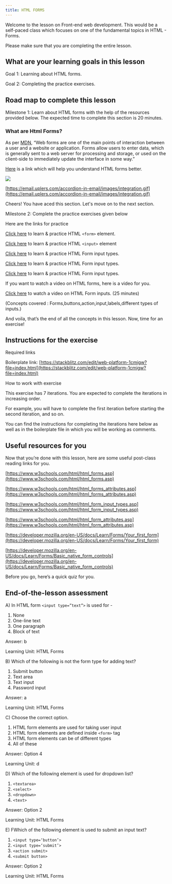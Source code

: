 ---
title: HTML FORMS
---


Welcome to the lesson on Front-end web development. This would be a self-paced class which focuses on one of the fundamental topics in HTML - Forms.

  

Please make sure that you are completing the entire lesson.

  

## What are your learning goals in this lesson

Goal 1: Learning about HTML forms.

Goal 2: Completing the practice exercises.

## Road map to complete this lesson

Milestone 1: Learn about HTML forms with the help of the resources provided below. The expected time to complete this section is 20 minutes.

### What are Html Forms?

As per [MDN](https://developer.mozilla.org/en-US/docs/Learn/Forms/Your_first_form), “Web forms are one of the main points of interaction between a user and a website or application. Forms allow users to enter data, which is generally sent to a web server for processing and storage, or used on the client-side to immediately update the interface in some way.”

  

[Here](https://developer.mozilla.org/en-US/docs/Learn/Forms/Your_first_form#active_learning_implementing_our_form_html) is a link which will help you understand HTML forms better.

  

![](https://lh5.googleusercontent.com/U7AKpzcbF3chlq5eD8dA7OEesvh3gkm-TxDTUkOAUKQwP3TwIC0MaEpho8OENn0s7PZsnt7d5a9BPCQy8B78ijslFMj5ldIjbjaht59CbdJLLhSi-ADqzfan4Bi4AKz8Ar0zARzOm7iF-ufCrCQ)

[https://email.uplers.com/accordion-in-email/images/integration.gif](https://email.uplers.com/accordion-in-email/images/integration.gif)

  

Cheers! You have aced this section. Let's move on to the next section.

  

Milestone 2: Complete the practice exercises given below

Here are the links for practice

[Click here](https://www.freecodecamp.org/learn/responsive-web-design/basic-html-and-html5/create-a-form-element) to learn & practice HTML `<form>` element.

[Click here](https://www.freecodecamp.org/learn/responsive-web-design/basic-html-and-html5/create-a-text-field) to learn & practice HTML `<input>` element

[Click here](https://www.freecodecamp.org/learn/responsive-web-design/basic-html-and-html5/add-a-submit-button-to-a-form) to learn & practice HTML Form input types.

[Click here](https://www.freecodecamp.org/learn/responsive-web-design/basic-html-and-html5/create-a-set-of-radio-buttons) to learn & practice HTML Form input types.

[Click here](https://www.freecodecamp.org/learn/responsive-web-design/basic-html-and-html5/create-a-set-of-checkboxes) to learn & practice HTML Form input types.

  

If you want to watch a video on HTML forms, here is a video for you.

[Click here](https://youtu.be/fNcJuPIZ2WE) to watch a video on HTML Form inputs. (25 minutes)
<Youtube videoId="2l4vm4upMrY" start="0" end="1495" />

(Concepts covered : Forms,buttons,action,input,labels,different types of inputs.)

  

And voila, that’s the end of all the concepts in this lesson. Now, time for an exercise!

## Instructions for the exercise

Required links

Boilerplate link: [https://stackblitz.com/edit/web-platform-1cmigw?file=index.html](https://stackblitz.com/edit/web-platform-1cmigw?file=index.html)

  

How to work with exercise

This exercise has 7 iterations. You are expected to complete the iterations in increasing order.

  

For example, you will have to complete the first iteration before starting the second iteration, and so on.

  

You can find the instructions for completing the iterations here below as well as in the boilerplate file in which you will be working as comments.

## Useful resources for you

Now that you’re done with this lesson, here are some useful post-class reading links for you.

  

[https://www.w3schools.com/html/html_forms.asp](https://www.w3schools.com/html/html_forms.asp)

[https://www.w3schools.com/html/html_forms_attributes.asp](https://www.w3schools.com/html/html_forms_attributes.asp)

[https://www.w3schools.com/html/html_form_input_types.asp](https://www.w3schools.com/html/html_form_input_types.asp)

[https://www.w3schools.com/html/html_form_attributes.asp](https://www.w3schools.com/html/html_form_attributes.asp)

[https://developer.mozilla.org/en-US/docs/Learn/Forms/Your_first_form](https://developer.mozilla.org/en-US/docs/Learn/Forms/Your_first_form)

[https://developer.mozilla.org/en-US/docs/Learn/Forms/Basic_native_form_controls](https://developer.mozilla.org/en-US/docs/Learn/Forms/Basic_native_form_controls)

  

Before you go, here’s a quick quiz for you.

## End-of-the-lesson assessment

  

A) In HTML form `<input type=”text”>` is used for -

1.  None    
2.  One-line text    
3.  One paragraph    
4.  Block of text
    
Answer: b

Learning Unit: HTML Forms
  
B) Which of the following is not the form type for adding text?

1.  Submit button    
2.  Text area    
3.  Text input   
4.  Password input
    
Answer: a

Learning Unit: HTML Forms

C) Choose the correct option.

1.  HTML form elements are used for taking user input    
2.  HTML form elements are defined inside `<form>` tag    
3.  HTML form elements can be of different types    
4.  All of these
    
Answer: Option 4

Learning Unit: d

D) Which of the following element is used for dropdown list?

1.  `<textarea>`    
2.  `<select>`   
3.  `<dropdown>`
4.  `<text>`
    
Answer: Option 2

Learning Unit: HTML Forms

E) FWhich of the following element is used to submit an input text?

1.  `<input type=‘button’>`    
2.  `<input type=‘submit’>`    
3.  `<action submit>`
4.  `<submit button>`
    
Answer: Option 2

Learning Unit: HTML Forms